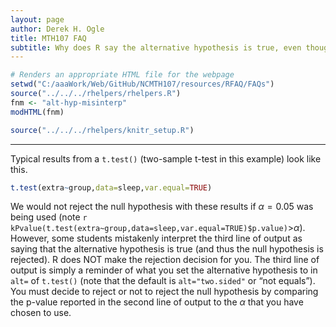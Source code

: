 ```yaml
---
layout: page
author: Derek H. Ogle
title: MTH107 FAQ
subtitle: Why does R say the alternative hypothesis is true, even though the p-value>alpha?
---
```


```r
# Renders an appropriate HTML file for the webpage
setwd("C:/aaaWork/Web/GitHub/NCMTH107/resources/RFAQ/FAQs")
source("../../../rhelpers/rhelpers.R")
fnm <- "alt-hyp-misinterp"
modHTML(fnm)
```

```r
source("../../../rhelpers/knitr_setup.R")
```

----

Typical results from a `t.test()` (two-sample t-test in this example) look like this.
```r
t.test(extra~group,data=sleep,var.equal=TRUE)
```

We would not reject the null hypothesis with these results if $\alpha=0.05$ was being used (note `r kPvalue(t.test(extra~group,data=sleep,var.equal=TRUE)$p.value)`>$\alpha$).  However, some students mistakenly interpret the third line of output as saying that the alternative hypothesis is true (and thus the null hypothesis is rejected).  R does NOT make the rejection decision for you.  The third line of output is simply a reminder of what you set the alternative hypothesis to in `alt=` of `t.test()` (note that the default is `alt="two.sided"` or "not equals").  You must decide to reject or not to reject the null hypothesis by comparing the p-value reported in the second line of output to the $\alpha$ that you have chosen to use.
